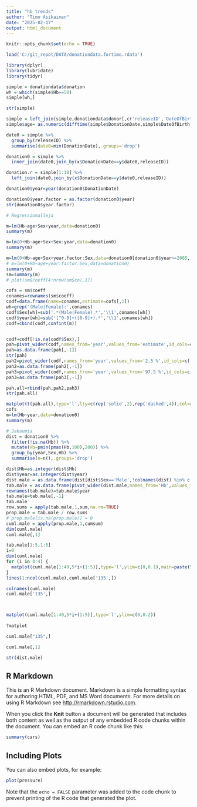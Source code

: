 ```yaml
---
title: "hb trends"
author: "Timo Asikainen"
date: "2025-02-17"
output: html_document
---
```


```r
knitr::opts_chunk$set(echo = TRUE)
```


```r
load('C:/git_repot/DATA/donationdata.fortimo.rdata')
```

```r
library(dplyr)
library(lubridate)
library(tidyr)
```


```r
simple = donationdata$donation
wh = which(simple$Hb==50)
simple[wh,]

str(simple)

simple = left_join(simple,donationdata$donor[,c('releaseID','DateOfBirth','Sex','BloodGroup')],by='releaseID')
simple$age= as.numeric(difftime(simple$DonationDate,simple$DateOfBirth),unit="weeks")/52.25

date0 = simple %>%
  group_by(releaseID) %>%
  summarise(date0=min(DonationDate),.groups='drop')

donation0 = simple %>%
  inner_join(date0,join_by(x$DonationDate==y$date0,releaseID))

donation.r = simple[1:10] %>%
  left_join(date0,join_by(x$DonationDate==y$date0,releaseID))

donation0$year=year(donation0$DonationDate)

donation0$year.factor = as.factor(donation0$year)
str(donation0$year.factor)

# Regressiomalleja

m=lm(Hb~age+Sex+year,data=donation0)
summary(m)

m=lm(0+Hb~age+Sex+Sex:year,data=donation0)
summary(m)

m=lm(0+Hb~age+Sex+year.factor:Sex,data=donation0[donation0$year>=2005,])
# m=lm(0+Hb~age+year.factor:Sex,data=donation0)
summary(m)
sm=summary(m)
# plot(sm$coeff[4:nrow(sm$co),1])

cofs = sm$coeff
conames=rownames(sm$coeff)
codf=data.frame(name=conames,estimate=cofs[,1])
wh=grep('(Male|Female):',conames)
codf$Sex[wh]=sub('.*(Male|Female).*','\\1',conames[wh])
codf$year[wh]=sub('[^0-9]+([0-9]+).*','\\1',conames[wh])
codf=cbind(codf,confint(m))


codf=codf[!is.na(codf$Sex),]
pah=pivot_wider(codf,names_from='year',values_from='estimate',id_cols=c('Sex'))
pah=as.data.frame(pah[,-1])
str(pah)
pah2=pivot_wider(codf,names_from='year',values_from='2.5 %',id_cols=c('Sex'))
pah2=as.data.frame(pah2[,-1])
pah3=pivot_wider(codf,names_from='year',values_from='97.5 %',id_cols=c('Sex'))
pah3=as.data.frame(pah3[,-1])

pah.all=rbind(pah,pah2,pah3)
str(pah.all) 

matplot(t(pah.all),type='l',lty=c(rep('solid',2),rep('dashed',4)),col=rep(c('red','blue'),2))
cofs
m=lm(Hb~year,data=donation0)
summary(m)
```


```r
# Jakaumia
dist = donation0 %>%
  filter(!is.na(Hb)) %>%
  mutate(Hb=pmin(pmax(Hb,100),200)) %>%
  group_by(year,Sex,Hb) %>%
  summarise(n=n(),.groups='drop')

dist$Hb=as.integer(dist$Hb)
dist$year=as.integer(dist$year)
dist.male = as.data.frame(dist[dist$Sex=='Male',!colnames(dist) %in% c('Sex')])
tab.male = as.data.frame(pivot_wider(dist.male,names_from='Hb',values_from='n',values_fill=0,names_sort=TRUE))
rownames(tab.male)=tab.male$year
tab.male=tab.male[,-1]
tab.male
row.sums = apply(tab.male,1,sum,na.rm=TRUE)
prop.male = tab.male / row.sums
# prop.male[is.na(prop.male)] = 0
cuml.male = apply(prop.male,1,cumsum)
dim(cuml.male)
cuml.male[,1]

tab.male[1:5,1:5]
i=0
dim(cuml.male)
for (i in 0:4) {
  matplot(cuml.male[1:40,5*i+(1:5)],type='l',ylim=c(0,0.1),main=paste(5*i+(1:5),collapse=' '))
}
lines(1:ncol(cuml.male),cuml.male['135',])

colnames(cuml.male)
cuml.male['135',]



matplot(cuml.male[1:40,5*i+(1:5)],type='l',ylim=c(0,0.2))
  
?matplot

cuml.male["135",]

cuml.male[,1]

str(dist.male)
```


## R Markdown

This is an R Markdown document. Markdown is a simple formatting syntax for authoring HTML, PDF, and MS Word documents. For more details on using R Markdown see <http://rmarkdown.rstudio.com>.

When you click the **Knit** button a document will be generated that includes both content as well as the output of any embedded R code chunks within the document. You can embed an R code chunk like this:

```r
summary(cars)
```

## Including Plots

You can also embed plots, for example:

```r
plot(pressure)
```

Note that the `echo = FALSE` parameter was added to the code chunk to prevent printing of the R code that generated the plot.

